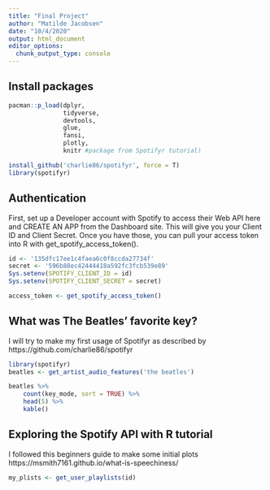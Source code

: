 ```yaml
---
title: "Final Project"
author: "Matilde Jacobsen"
date: "10/4/2020"
output: html_document
editor_options: 
  chunk_output_type: console
---
```

## Install packages

```r
pacman::p_load(dplyr,
               tidyverse,
               devtools,
               glue,
               fansi,
               plotly,
               knitr #package from Spotifyr tutorial)

install_github('charlie86/spotifyr', force = T)
library(spotifyr)

```

## Authentication

First, set up a Developer account with Spotify to access their Web API here and CREATE AN APP from the Dashboard site. This will give you your Client ID and Client Secret. Once you have those, you can pull your access token into R with get_spotify_access_token().
```r
id <- '135dfc17ee1c4faea6c0f8ccda27734f'
secret <- '596b88ec42444418a592fc3fcb539e89'
Sys.setenv(SPOTIFY_CLIENT_ID = id)
Sys.setenv(SPOTIFY_CLIENT_SECRET = secret)

access_token <- get_spotify_access_token()

```

## What was The Beatles’ favorite key?

I will try to make my first usage of Spotifyr as described by https://github.com/charlie86/spotifyr 


```r
library(spotifyr)
beatles <- get_artist_audio_features('the beatles')

beatles %>% 
    count(key_mode, sort = TRUE) %>% 
    head(5) %>% 
    kable()

```

## Exploring the Spotify API with R tutorial
I followed this beginners guide to make some initial plots https://msmith7161.github.io/what-is-speechiness/

```r

my_plists <- get_user_playlists(id)

```



